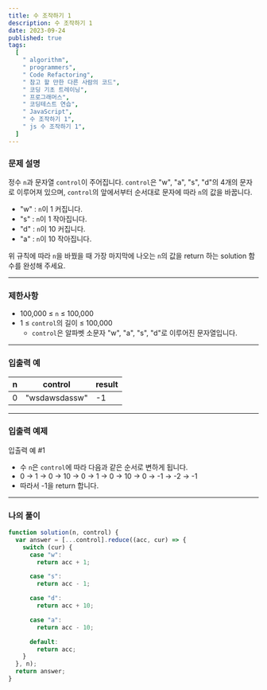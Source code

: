 ```yaml
---
title: 수 조작하기 1
description: 수 조작하기 1
date: 2023-09-24
published: true
tags:
  [
    " algorithm",
    " programmers",
    " Code Refactoring",
    " 참고 할 만한 다른 사람의 코드",
    " 코딩 기초 트레이닝",
    " 프로그래머스",
    " 코딩테스트 연습",
    " JavaScript",
    " 수 조작하기 1",
    " js 수 조작하기 1",
  ]
---
```


### 문제 설명

정수 `n`과 문자열 `control`이 주어집니다. `control`은 "w", "a", "s", "d"의 4개의 문자로 이루어져 있으며, `control`의 앞에서부터 순서대로 문자에 따라 `n`의 값을 바꿉니다.

- "w" : `n`이 1 커집니다.
- "s" : `n`이 1 작아집니다.
- "d" : `n`이 10 커집니다.
- "a" : `n`이 10 작아집니다.

위 규칙에 따라 `n`을 바꿨을 때 가장 마지막에 나오는 `n`의 값을 return 하는 solution 함수를 완성해 주세요.

---

### 제한사항

- 100,000 ≤ `n` ≤ 100,000
- 1 ≤ `control`의 길이 ≤ 100,000
  - `control`은 알파벳 소문자 "w", "a", "s", "d"로 이루어진 문자열입니다.

---

### 입출력 예

| n   | control       | result |
| --- | ------------- | ------ |
| 0   | "wsdawsdassw" | -1     |

---

### 입출력 예제

입출력 예 #1

- 수 `n`은 `control`에 따라 다음과 같은 순서로 변하게 됩니다.
- 0 → 1 → 0 → 10 → 0 → 1 → 0 → 10 → 0 → -1 → -2 → -1
- 따라서 -1을 return 합니다.

---

### 나의 풀이

```jsx
function solution(n, control) {
  var answer = [...control].reduce((acc, cur) => {
    switch (cur) {
      case "w":
        return acc + 1;

      case "s":
        return acc - 1;

      case "d":
        return acc + 10;

      case "a":
        return acc - 10;

      default:
        return acc;
    }
  }, n);
  return answer;
}
```
